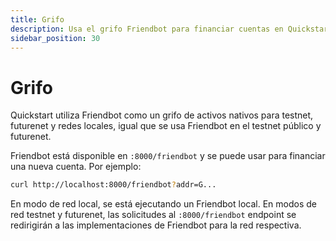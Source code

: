 ```yaml
---
title: Grifo
description: Usa el grifo Friendbot para financiar cuentas en Quickstart
sidebar_position: 30
---
```


# Grifo

Quickstart utiliza Friendbot como un grifo de activos nativos para testnet, futurenet y redes locales, igual que se usa Friendbot en el testnet público y futurenet.

Friendbot está disponible en `:8000/friendbot` y se puede usar para financiar una nueva cuenta. Por ejemplo:

```sh
curl http://localhost:8000/friendbot?addr=G...
```

En modo de red local, se está ejecutando un Friendbot local. En modos de red testnet y futurenet, las solicitudes al `:8000/friendbot` endpoint se redirigirán a las implementaciones de Friendbot para la red respectiva.
